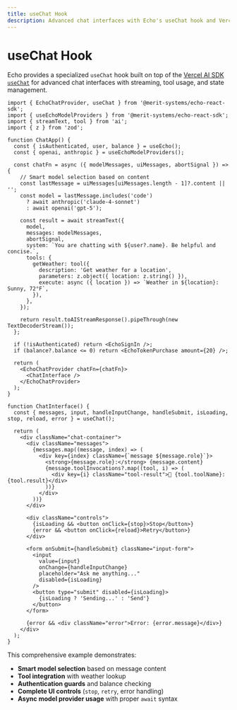 ```yaml
---
title: useChat Hook
description: Advanced chat interfaces with Echo's useChat hook and Vercel AI SDK integration
---
```


# useChat Hook

Echo provides a specialized `useChat` hook built on top of the [Vercel AI SDK `useChat`](https://ai-sdk.dev/docs/reference/ai-sdk-ui/use-chat#usechat) for advanced chat interfaces with streaming, tool usage, and state management.

```tsx {11,33,41-49}
import { EchoChatProvider, useChat } from '@merit-systems/echo-react-sdk';
import { useEchoModelProviders } from '@merit-systems/echo-react-sdk';
import { streamText, tool } from 'ai';
import { z } from 'zod';

function ChatApp() {
  const { isAuthenticated, user, balance } = useEcho();
  const { openai, anthropic } = useEchoModelProviders();
  
  const chatFn = async ({ modelMessages, uiMessages, abortSignal }) => {
    // Smart model selection based on content
    const lastMessage = uiMessages[uiMessages.length - 1]?.content || '';
    const model = lastMessage.includes('code') 
      ? await anthropic('claude-4-sonnet')
      : await openai('gpt-5');
    
    const result = await streamText({
      model,
      messages: modelMessages,
      abortSignal,
      system: `You are chatting with ${user?.name}. Be helpful and concise.`,
      tools: {
        getWeather: tool({
          description: 'Get weather for a location',
          parameters: z.object({ location: z.string() }),
          execute: async ({ location }) => `Weather in ${location}: Sunny, 72°F`,
        }),
      },
    });
    
    return result.toAIStreamResponse().pipeThrough(new TextDecoderStream());
  };
  
  if (!isAuthenticated) return <EchoSignIn />;
  if (balance?.balance <= 0) return <EchoTokenPurchase amount={20} />;
  
  return (
    <EchoChatProvider chatFn={chatFn}>
      <ChatInterface />
    </EchoChatProvider>
  );
}

function ChatInterface() {
  const { messages, input, handleInputChange, handleSubmit, isLoading, stop, reload, error } = useChat();
  
  return (
    <div className="chat-container">
      <div className="messages">
        {messages.map((message, index) => (
          <div key={index} className={`message ${message.role}`}>
            <strong>{message.role}:</strong> {message.content}
            {message.toolInvocations?.map((tool, i) => (
              <div key={i} className="tool-result">🔧 {tool.toolName}: {tool.result}</div>
            ))}
          </div>
        ))}
      </div>
      
      <div className="controls">
        {isLoading && <button onClick={stop}>Stop</button>}
        {error && <button onClick={reload}>Retry</button>}
      </div>
      
      <form onSubmit={handleSubmit} className="input-form">
        <input
          value={input}
          onChange={handleInputChange}
          placeholder="Ask me anything..."
          disabled={isLoading}
        />
        <button type="submit" disabled={isLoading}>
          {isLoading ? 'Sending...' : 'Send'}
        </button>
      </form>
      
      {error && <div className="error">Error: {error.message}</div>}
    </div>
  );
}
```

This comprehensive example demonstrates:
- **Smart model selection** based on message content
- **Tool integration** with weather lookup
- **Authentication guards** and balance checking  
- **Complete UI controls** (`stop`, `retry`, error handling)
- **Async model provider usage** with proper `await` syntax
